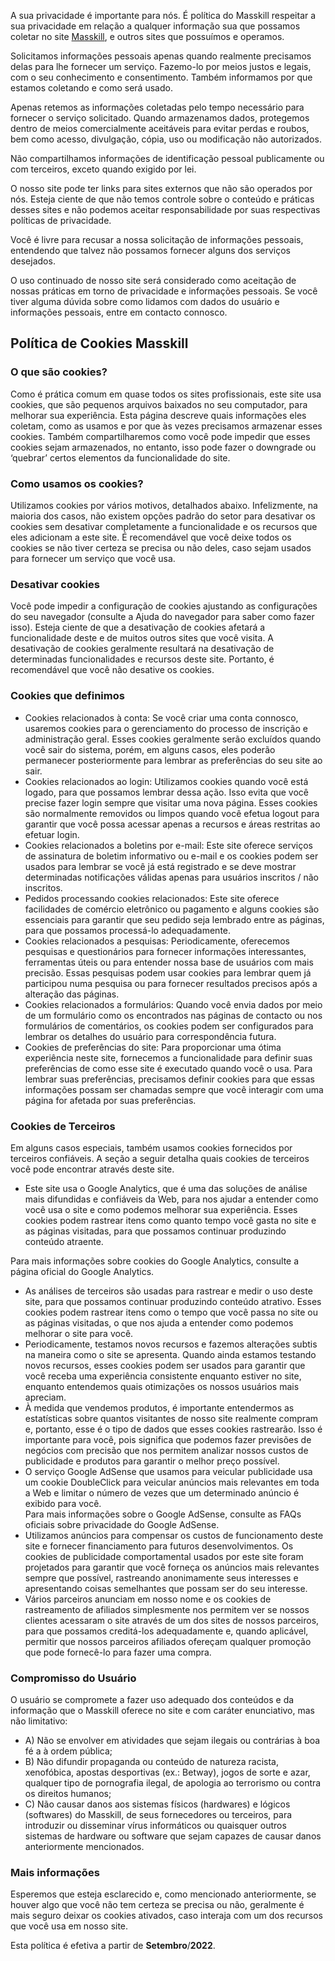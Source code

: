 <Head>
  <title>Política de Privacidade - Masskill</title>
  <meta name="description" content="" />
  <link rel="icon" href="/favicon.png" />
</Head>

A sua privacidade é importante para nós. É política do Masskill respeitar a sua privacidade em relação a qualquer informação sua que possamos coletar no site [Masskill](https://masskill.com.br/), e outros sites que possuímos e operamos.

Solicitamos informações pessoais apenas quando realmente precisamos delas para lhe fornecer um serviço. Fazemo-lo por meios justos e legais, com o seu conhecimento e consentimento. Também informamos por que estamos coletando e como será usado.

Apenas retemos as informações coletadas pelo tempo necessário para fornecer o serviço solicitado. Quando armazenamos dados, protegemos dentro de meios comercialmente aceitáveis ​​para evitar perdas e roubos, bem como acesso, divulgação, cópia, uso ou modificação não autorizados.

Não compartilhamos informações de identificação pessoal publicamente ou com terceiros, exceto quando exigido por lei.

O nosso site pode ter links para sites externos que não são operados por nós. Esteja ciente de que não temos controle sobre o conteúdo e práticas desses sites e não podemos aceitar responsabilidade por suas respectivas políticas de privacidade.

Você é livre para recusar a nossa solicitação de informações pessoais, entendendo que talvez não possamos fornecer alguns dos serviços desejados.

O uso continuado de nosso site será considerado como aceitação de nossas práticas em torno de privacidade e informações pessoais. Se você tiver alguma dúvida sobre como lidamos com dados do usuário e informações pessoais, entre em contacto connosco.

Política de Cookies Masskill
-----------------------------------

### O que são cookies?

Como é prática comum em quase todos os sites profissionais, este site usa cookies, que são pequenos arquivos baixados no seu computador, para melhorar sua experiência. Esta página descreve quais informações eles coletam, como as usamos e por que às vezes precisamos armazenar esses cookies. Também compartilharemos como você pode impedir que esses cookies sejam armazenados, no entanto, isso pode fazer o downgrade ou ‘quebrar’ certos elementos da funcionalidade do site.

### Como usamos os cookies?

Utilizamos cookies por vários motivos, detalhados abaixo. Infelizmente, na maioria dos casos, não existem opções padrão do setor para desativar os cookies sem desativar completamente a funcionalidade e os recursos que eles adicionam a este site. É recomendável que você deixe todos os cookies se não tiver certeza se precisa ou não deles, caso sejam usados ​​para fornecer um serviço que você usa.

### Desativar cookies

Você pode impedir a configuração de cookies ajustando as configurações do seu navegador (consulte a Ajuda do navegador para saber como fazer isso). Esteja ciente de que a desativação de cookies afetará a funcionalidade deste e de muitos outros sites que você visita. A desativação de cookies geralmente resultará na desativação de determinadas funcionalidades e recursos deste site. Portanto, é recomendável que você não desative os cookies.

### Cookies que definimos

*   Cookies relacionados à conta: Se você criar uma conta connosco, usaremos cookies para o gerenciamento do processo de inscrição e administração geral. Esses cookies geralmente serão excluídos quando você sair do sistema, porém, em alguns casos, eles poderão permanecer posteriormente para lembrar as preferências do seu site ao sair.
*   Cookies relacionados ao login: Utilizamos cookies quando você está logado, para que possamos lembrar dessa ação. Isso evita que você precise fazer login sempre que visitar uma nova página. Esses cookies são normalmente removidos ou limpos quando você efetua logout para garantir que você possa acessar apenas a recursos e áreas restritas ao efetuar login.
*   Cookies relacionados a boletins por e-mail: Este site oferece serviços de assinatura de boletim informativo ou e-mail e os cookies podem ser usados ​​para lembrar se você já está registrado e se deve mostrar determinadas notificações válidas apenas para usuários inscritos / não inscritos.
*   Pedidos processando cookies relacionados: Este site oferece facilidades de comércio eletrônico ou pagamento e alguns cookies são essenciais para garantir que seu pedido seja lembrado entre as páginas, para que possamos processá-lo adequadamente.
*   Cookies relacionados a pesquisas: Periodicamente, oferecemos pesquisas e questionários para fornecer informações interessantes, ferramentas úteis ou para entender nossa base de usuários com mais precisão. Essas pesquisas podem usar cookies para lembrar quem já participou numa pesquisa ou para fornecer resultados precisos após a alteração das páginas.
*   Cookies relacionados a formulários: Quando você envia dados por meio de um formulário como os encontrados nas páginas de contacto ou nos formulários de comentários, os cookies podem ser configurados para lembrar os detalhes do usuário para correspondência futura.
*   Cookies de preferências do site: Para proporcionar uma ótima experiência neste site, fornecemos a funcionalidade para definir suas preferências de como esse site é executado quando você o usa. Para lembrar suas preferências, precisamos definir cookies para que essas informações possam ser chamadas sempre que você interagir com uma página for afetada por suas preferências.

### Cookies de Terceiros

Em alguns casos especiais, também usamos cookies fornecidos por terceiros confiáveis. A seção a seguir detalha quais cookies de terceiros você pode encontrar através deste site.

*   Este site usa o Google Analytics, que é uma das soluções de análise mais difundidas e confiáveis ​​da Web, para nos ajudar a entender como você usa o site e como podemos melhorar sua experiência. Esses cookies podem rastrear itens como quanto tempo você gasta no site e as páginas visitadas, para que possamos continuar produzindo conteúdo atraente.

Para mais informações sobre cookies do Google Analytics, consulte a página oficial do Google Analytics.

*   As análises de terceiros são usadas para rastrear e medir o uso deste site, para que possamos continuar produzindo conteúdo atrativo. Esses cookies podem rastrear itens como o tempo que você passa no site ou as páginas visitadas, o que nos ajuda a entender como podemos melhorar o site para você.
*   Periodicamente, testamos novos recursos e fazemos alterações subtis na maneira como o site se apresenta. Quando ainda estamos testando novos recursos, esses cookies podem ser usados ​​para garantir que você receba uma experiência consistente enquanto estiver no site, enquanto entendemos quais otimizações os nossos usuários mais apreciam.
*   À medida que vendemos produtos, é importante entendermos as estatísticas sobre quantos visitantes de nosso site realmente compram e, portanto, esse é o tipo de dados que esses cookies rastrearão. Isso é importante para você, pois significa que podemos fazer previsões de negócios com precisão que nos permitem analizar nossos custos de publicidade e produtos para garantir o melhor preço possível.
*   O serviço Google AdSense que usamos para veicular publicidade usa um cookie DoubleClick para veicular anúncios mais relevantes em toda a Web e limitar o número de vezes que um determinado anúncio é exibido para você.  
    Para mais informações sobre o Google AdSense, consulte as FAQs oficiais sobre privacidade do Google AdSense.
*   Utilizamos anúncios para compensar os custos de funcionamento deste site e fornecer financiamento para futuros desenvolvimentos. Os cookies de publicidade comportamental usados ​​por este site foram projetados para garantir que você forneça os anúncios mais relevantes sempre que possível, rastreando anonimamente seus interesses e apresentando coisas semelhantes que possam ser do seu interesse.
*   Vários parceiros anunciam em nosso nome e os cookies de rastreamento de afiliados simplesmente nos permitem ver se nossos clientes acessaram o site através de um dos sites de nossos parceiros, para que possamos creditá-los adequadamente e, quando aplicável, permitir que nossos parceiros afiliados ofereçam qualquer promoção que pode fornecê-lo para fazer uma compra.

### Compromisso do Usuário

O usuário se compromete a fazer uso adequado dos conteúdos e da informação que o Masskill oferece no site e com caráter enunciativo, mas não limitativo:

*   A) Não se envolver em atividades que sejam ilegais ou contrárias à boa fé a à ordem pública;
*   B) Não difundir propaganda ou conteúdo de natureza racista, xenofóbica, apostas desportivas (ex.: Betway), jogos de sorte e azar, qualquer tipo de pornografia ilegal, de apologia ao terrorismo ou contra os direitos humanos;
*   C) Não causar danos aos sistemas físicos (hardwares) e lógicos (softwares) do Masskill, de seus fornecedores ou terceiros, para introduzir ou disseminar vírus informáticos ou quaisquer outros sistemas de hardware ou software que sejam capazes de causar danos anteriormente mencionados.

### Mais informações

Esperemos que esteja esclarecido e, como mencionado anteriormente, se houver algo que você não tem certeza se precisa ou não, geralmente é mais seguro deixar os cookies ativados, caso interaja com um dos recursos que você usa em nosso site.

Esta política é efetiva a partir de **Setembro**/**2022**.